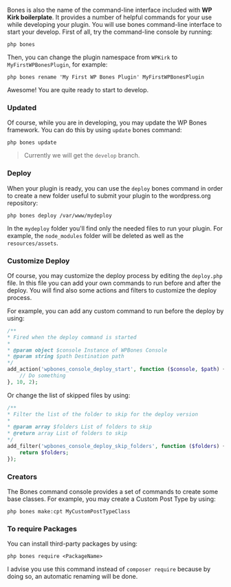 Bones is also the name of the command-line interface included with **WP Kirk boilerplate**. It provides a number of helpful commands for your use while developing your plugin. You will use bones command-line interface to start your develop. First of all, try the command-line console by running:

    php bones

Then, you can change the plugin namespace from `WPKirk` to `MyFirstWPBonesPlugin`, for example:

    php bones rename 'My First WP Bones Plugin' MyFirstWPBonesPlugin

Awesome! You are quite ready to start to develop.

### Updated

Of course, while you are in developing, you may update the WP Bones framework. You can do this by using `update` bones command:

    php bones update

> Currently we will get the `develop` branch.

### Deploy

When your plugin is ready, you can use the `deploy` bones command in order to create a new folder useful to submit your plugin to the wordpress.org repository:

    php bones deploy /var/www/mydeploy

In the `mydeploy` folder you'll find only the needed files to run your plugin. For example, the `node_modules` folder will be deleted as well as the `resources/assets`.

### Customize Deploy

Of course, you may customize the deploy process by editing the `deploy.php` file. In this file you can add your own commands to run before and after the deploy. You will find also some actions and filters to customize the deploy process.

For example, you can add any custom command to run before the deploy by using:

```php
/**
* Fired when the deploy command is started
*
* @param object $console Instance of WPBones Console
* @param string $path Destination path
*/
add_action('wpbones_console_deploy_start', function ($console, $path) {
    // Do something
}, 10, 2);
```

Or change the list of skipped files by using:

```php
/**
* Filter the list of the folder to skip for the deploy version
*
* @param array $folders List of folders to skip
* @return array List of folders to skip
*/
add_filter('wpbones_console_deploy_skip_folders', function ($folders) {
    return $folders;
});
```

### Creators

The Bones command console provides a set of commands to create some base classes. For example, you may create a Custom Post Type by using:

    php bones make:cpt MyCustomPostTypeClass

### To require Packages

You can install third-party packages by using:

    php bones require <PackageName>

I advise you use this command instead of `composer require` because by doing so, an automatic renaming will be done.
